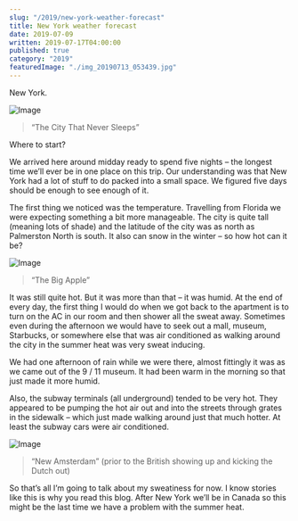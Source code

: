 ```yaml
---
slug: "/2019/new-york-weather-forecast"
title: New York weather forecast
date: 2019-07-09
written: 2019-07-17T04:00:00
published: true
category: "2019"
featuredImage: "./img_20190713_053439.jpg"
---
```


New York.

![Image](img_20190713_053439.jpg)

> “The City That Never Sleeps”

Where to start?

We arrived here around midday ready to spend five nights – the longest time we’ll ever be in one place on this trip. Our understanding was that New York had a lot of stuff to do packed into a small space. We figured five days should be enough to see enough of it.

The first thing we noticed was the temperature. Travelling from Florida we were expecting something a bit more manageable. The city is quite tall (meaning lots of shade) and the latitude of the city was as north as Palmerston North is south. It also can snow in the winter – so how hot can it be?

![Image](img_20190711_042227.jpg)

> “The Big Apple”

It was still quite hot. But it was more than that – it was humid. At the end of every day, the first thing I would do when we got back to the apartment is to turn on the AC in our room and then shower all the sweat away. Sometimes even during the afternoon we would have to seek out a mall, museum, Starbucks, or somewhere else that was air conditioned as walking around the city in the summer heat was very sweat inducing.

We had one afternoon of rain while we were there, almost fittingly it was as we came out of the 9 / 11 museum. It had been warm in the morning so that just made it more humid.

Also, the subway terminals (all underground) tended to be very hot. They appeared to be pumping the hot air out and into the streets through grates in the sidewalk – which just made walking around just that much hotter. At least the subway cars were air conditioned.

![Image](img_20190713_020912.jpg)

> “New Amsterdam” (prior to the British showing up and kicking the Dutch out)

So that’s all I’m going to talk about my sweatiness for now. I know stories like this is why you read this blog. After New York we’ll be in Canada so this might be the last time we have a problem with the summer heat.